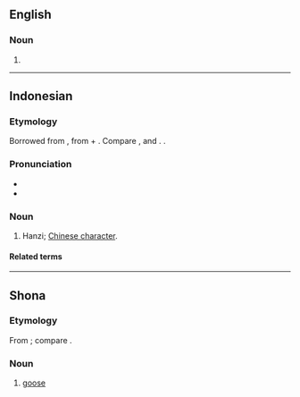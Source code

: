 {{also|Hanzi|hànzì}}
==English==

===Noun===
{{en-noun|hanzi}}

# {{alternative case form of|en|Hanzi}}

----

==Indonesian==
{{wikipedia|lang=id}}

===Etymology===
Borrowed from {{bor|id|cmn|漢字|tr=hànzì||Han characters}}, from {{der|id|ltc|漢|tr=xàn|t=Han dynasty, China}} + {{m|ltc|字|tr=dzì|t=[written] character}}. Compare {{cog|yue|漢字|tr=hon<sup>3</sup> zi<sup>6</sup>}}, {{cog|nan|漢字|tr=hàn-jī, hàn-lī}} and {{cog|ja|漢字|tr=kanji}}. {{doublet|id|hanja|honji|kanji}}.

===Pronunciation===
* {{IPA|id|/han.zi/}}
* {{hyphenation|id|han|zi}}

===Noun===
{{id-noun|-}}
# {{lb|id|colloquial}} Hanzi; [[Chinese character]].

====Related terms====
{{rel2|id|
|kanji
|honji
|}}

----

==Shona==

===Etymology===
From {{bor|sn|af|gans}}; compare {{cog|zu|ihansi}}.

===Noun===
{{sn-noun|hanzí|9}}

# [[goose]]

{{C|sn|Birds}}